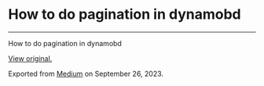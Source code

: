 # How to do pagination in dynamobd

* * *

How to do pagination in dynamobd

[View original.](https://medium.com/p/e6bfaf19e5b5)

Exported from [Medium](https://medium.com) on September 26, 2023.

